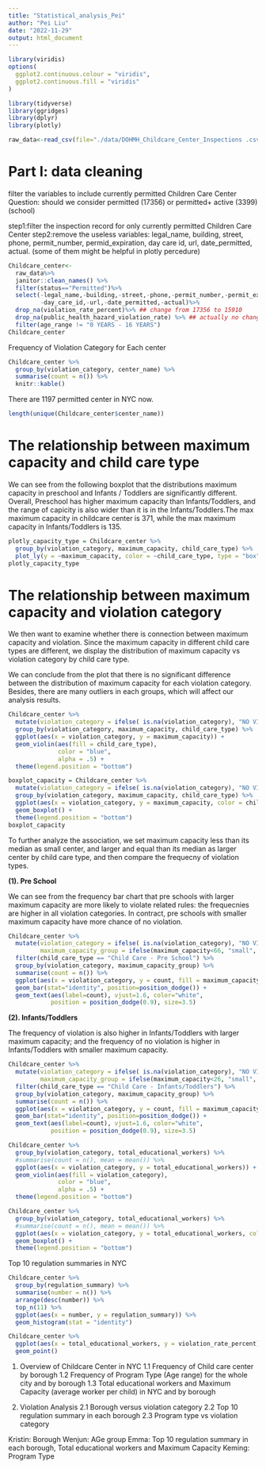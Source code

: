 ```yaml
---
title: "Statistical_analysis_Pei"
author: "Pei Liu"
date: "2022-11-29"
output: html_document
---
```



```r
library(viridis)
options(
  ggplot2.continuous.colour = "viridis",
  ggplot2.continuous.fill = "viridis"
)
```


```r
library(tidyverse)
library(ggridges)
library(dplyr)
library(plotly)

raw_data<-read_csv(file="./data/DOHMH_Childcare_Center_Inspections .csv")
```


# Part I: data cleaning 

filter the variables to include currently permitted Children Care Center
Question: should we consider permitted (17356) or permitted+ active (3399)(school)

step1:filter the inspection record for only currently permitted Children Care Center
step2:remove the useless variables: legal_name, building, street, phone, permit_number, permid_expiration, day care id, url, date_permitted, actual.
(some of them might be helpful in plotly percedure)

```r
Childcare_center<-
  raw_data%>%
  janitor::clean_names() %>%
  filter(status=="Permitted")%>%
  select(-legal_name,-building,-street,-phone,-permit_number,-permit_expiration,
         -day_care_id,-url,-date_permitted,-actual)%>%
  drop_na(violation_rate_percent)%>% ## change from 17356 to 15910
  drop_na(public_health_hazard_violation_rate) %>% ## actually no change
  filter(age_range != "0 YEARS - 16 YEARS")
Childcare_center
```




Frequency of Violation Category for Each center
```r
Childcare_center %>% 
  group_by(violation_category, center_name) %>% 
  summarise(count = n()) %>% 
  knitr::kable()
```
There are 1197 permitted center in NYC now.
```r
length(unique(Childcare_center$center_name))
```


# The relationship between maximum capacity and child care type
We can see from the following boxplot that the distributions maximum capacity in preschool and Infants / Toddlers are significantly different. Overall, Preschool has higher maximum capacity than Infants/Toddlers, and the range of capicity is also wider than it is in the Infants/Toddlers.The max maximum capacity in childcare center is 371, while the max maximum capacity in Infants/Toddlers is 135.
```r
plotly_capacity_type = Childcare_center %>% 
  group_by(violation_category, maximum_capacity, child_care_type) %>%
  plot_ly(y = ~maximum_capacity, color = ~child_care_type, type = "box", colors = "viridis")
plotly_capacity_type
```

# The relationship between maximum capacity and violation category
We then want to examine whether there is connection between maximum capacity and violation. Since the maximum capacity in different child care types are different, we display the distribution of maximum capacity vs violation category by child care type. 

We can conclude from the plot that there is no significant difference between the distribution of maximum capacity for each violation category. Besides, there are many outliers in each groups, which will affect our analysis results. 
```r
Childcare_center %>% 
  mutate(violation_category = ifelse( is.na(violation_category), "NO VIOLATION", violation_category)) %>%
  group_by(violation_category, maximum_capacity, child_care_type) %>% 
  ggplot(aes(x = violation_category, y = maximum_capacity)) +
  geom_violin(aes(fill = child_care_type), 
              color = "blue", 
              alpha = .5) +
  theme(legend.position = "bottom") 

boxplot_capacity = Childcare_center %>% 
  mutate(violation_category = ifelse( is.na(violation_category), "NO VIOLATION", violation_category)) %>%
  group_by(violation_category, maximum_capacity, child_care_type) %>% 
  ggplot(aes(x = violation_category, y = maximum_capacity, color = child_care_type)) +
  geom_boxplot() +
  theme(legend.position = "bottom") 
boxplot_capacity
```

To further analyze the association, we set maximum capacity less than its median as small center, and larger and equal than its median as larger center by child care type, and then compare the frequecny of violation types.


**(1). Pre School**

We can see from the frequency bar chart that pre schools with larger maximum capacity are more likely to violate related rules: the frequecnies are higher in all violation categories. In contract, pre schools with smaller maximum capacity have more chance of no violation.
```r
Childcare_center %>% 
  mutate(violation_category = ifelse( is.na(violation_category), "NO VIOLATION", violation_category),
         maximum_capacity_group = ifelse(maximum_capacity<66, "small", "large")) %>%
  filter(child_care_type == "Child Care - Pre School") %>% 
  group_by(violation_category, maximum_capacity_group) %>% 
  summarise(count = n()) %>% 
  ggplot(aes(x = violation_category, y = count, fill = maximum_capacity_group)) +
  geom_bar(stat="identity", position=position_dodge()) +
  geom_text(aes(label=count), vjust=1.6, color="white",
            position = position_dodge(0.9), size=3.5)
```
**(2). Infants/Toddlers**

The frequency of violation is also higher in Infants/Toddlers with larger maximum capacity; and the frequency of no violation is higher in Infants/Toddlers with smaller maximum capacity.
```r
Childcare_center %>% 
  mutate(violation_category = ifelse( is.na(violation_category), "NO VIOLATION", violation_category),
         maximum_capacity_group = ifelse(maximum_capacity<26, "small", "large")) %>%
  filter(child_care_type == "Child Care - Infants/Toddlers") %>% 
  group_by(violation_category, maximum_capacity_group) %>% 
  summarise(count = n()) %>% 
  ggplot(aes(x = violation_category, y = count, fill = maximum_capacity_group)) +
  geom_bar(stat="identity", position=position_dodge()) +
  geom_text(aes(label=count), vjust=1.6, color="white",
            position = position_dodge(0.9), size=3.5)
```







```r
Childcare_center %>% 
  group_by(violation_category, total_educational_workers) %>% 
  #summarise(count = n(), mean = mean()) %>% 
  ggplot(aes(x = violation_category, y = total_educational_workers)) +
  geom_violin(aes(fill = violation_category), 
              color = "blue", 
              alpha = .5) +
  theme(legend.position = "bottom") 

Childcare_center %>% 
  group_by(violation_category, total_educational_workers) %>% 
  #summarise(count = n(), mean = mean()) %>% 
  ggplot(aes(x = violation_category, y = total_educational_workers, color = violation_category)) +
  geom_boxplot() +
  theme(legend.position = "bottom") 

```


Top 10 regulation summaries in NYC
```r
Childcare_center %>% 
  group_by(regulation_summary) %>% 
  summarise(number = n()) %>% 
  arrange(desc(number)) %>% 
  top_n(11) %>% 
  ggplot(aes(x = number, y = regulation_summary)) %>% 
  geom_histogram(stat = "identity")
```







```r
Childcare_center %>% 
  ggplot(aes(x = total_educational_workers, y = violation_rate_percent)) +
  geom_point()
```



1. Overview of Childcare Center in NYC
1.1 Frequency of Child care center by borough
1.2 Frequency of Program Type (Age range) for the whole city and by borough
1.3 Total educational workers and Maximum Capacity (average worker per child) in NYC and by borough

2. Violation Analysis
2.1 Borough versus violation category
2.2 Top 10 regulation summary in each borough
2.3 Program type vs violation category

Kristin: Borough
Wenjun: AGe group
Emma: Top 10 regulation summary in each borough, Total educational workers and Maximum Capacity
Keming: Program Type 